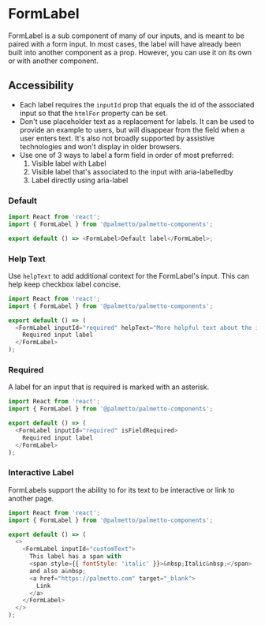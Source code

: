 
<Meta title="Components/FormLabel/Codesandbox" />

# FormLabel

FormLabel is a sub component of many of our inputs, and is meant to be paired with a form input. In most cases, the label will have already been built into another component as a prop. However, you can use it on its own or with another component.

## Accessibility

- Each label requires the `inputId` prop that equals the id of the associated input so that the `htmlFor` property can be set.
- Don't use placeholder text as a replacement for labels. It can be used to provide an example to users, but will disappear from the field when a user enters text. It's also not broadly supported by assistive technologies and won't display in older browsers.
- Use one of 3 ways to label a form field in order of most preferred:
  1. Visible label with Label
  2. Visible label that's associated to the input with aria-labelledby
  3. Label directly using aria-label

### Default

```js codesandbox=palmetto-components
import React from 'react';
import { FormLabel } from '@palmetto/palmetto-components';

export default () => <FormLabel>Default label</FormLabel>;
```

### Help Text

Use `helpText` to add additional context for the FormLabel's input.
This can help keep checkbox label concise.

```js codesandbox=palmetto-components
import React from 'react';
import { FormLabel } from '@palmetto/palmetto-components';

export default () => (
  <FormLabel inputId="required" helpText="More helpful text about the input">
    Required input label
  </FormLabel>
);
```

### Required

A label for an input that is required is marked with an asterisk.

```js codesandbox=palmetto-components
import React from 'react';
import { FormLabel } from '@palmetto/palmetto-components';

export default () => (
  <FormLabel inputId="required" isFieldRequired>
    Required input label
  </FormLabel>
);
```

### Interactive Label

FormLabels support the ability to for its text to be interactive or link to another page.

```js codesandbox=palmetto-components
import React from 'react';
import { FormLabel } from '@palmetto/palmetto-components';

export default () => (
  <>
    <FormLabel inputId="customText">
      This label has a span with
      <span style={{ fontStyle: 'italic' }}>&nbsp;Italic&nbsp;</span>
      and also a&nbsp;
      <a href="https://palmetto.com" target="_blank">
        Link
      </a>
    </FormLabel>
  </>
);
```
